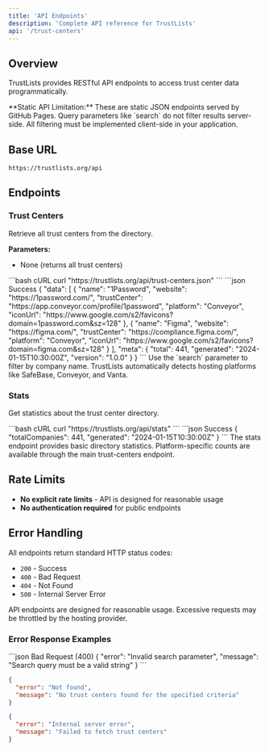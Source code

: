 ```yaml
---
title: 'API Endpoints'
description: 'Complete API reference for TrustLists'
api: '/trust-centers'
---
```


## Overview

TrustLists provides RESTful API endpoints to access trust center data programmatically.

<Warning>
**Static API Limitation:** These are static JSON endpoints served by GitHub Pages. Query parameters like `search` do not filter results server-side. All filtering must be implemented client-side in your application.
</Warning>

## Base URL

```
https://trustlists.org/api
```

## Endpoints

### Trust Centers

<ExpandableCard title="GET /trust-centers" icon="database">

Retrieve all trust centers from the directory.

**Parameters:**
- None (returns all trust centers)

<RequestExample>
```bash cURL
curl "https://trustlists.org/api/trust-centers.json"
```
</RequestExample>

<ResponseExample>
```json Success
{
  "data": [
    {
      "name": "1Password",
      "website": "https://1password.com/",
      "trustCenter": "https://app.conveyor.com/profile/1password",
      "platform": "Conveyor",
      "iconUrl": "https://www.google.com/s2/favicons?domain=1password.com&sz=128"
    },
    {
      "name": "Figma",
      "website": "https://figma.com/",
      "trustCenter": "https://compliance.figma.com/",
      "platform": "Conveyor",
      "iconUrl": "https://www.google.com/s2/favicons?domain=figma.com&sz=128"
    }
  ],
  "meta": {
    "total": 441,
    "generated": "2024-01-15T10:30:00Z",
    "version": "1.0.0"
  }
}
```
</ResponseExample>

<Tip>
Use the `search` parameter to filter by company name. TrustLists automatically detects hosting platforms like SafeBase, Conveyor, and Vanta.
</Tip>

</ExpandableCard>

### Stats

<ExpandableCard title="GET /stats" icon="chart">

Get statistics about the trust center directory.

<RequestExample>
```bash cURL
curl "https://trustlists.org/api/stats"
```
</RequestExample>

<ResponseExample>
```json Success
{
  "totalCompanies": 441,
  "generated": "2024-01-15T10:30:00Z"
}
```
</ResponseExample>

<Info>
The stats endpoint provides basic directory statistics. Platform-specific counts are available through the main trust-centers endpoint.
</Info>

</ExpandableCard>

## Rate Limits

- **No explicit rate limits** - API is designed for reasonable usage
- **No authentication required** for public endpoints

## Error Handling

All endpoints return standard HTTP status codes:

- `200` - Success
- `400` - Bad Request
- `404` - Not Found
- `500` - Internal Server Error

<Warning>
API endpoints are designed for reasonable usage. Excessive requests may be throttled by the hosting provider.
</Warning>

### Error Response Examples

<CodeGroup>
```json Bad Request (400)
{
  "error": "Invalid search parameter",
  "message": "Search query must be a valid string"
}
```

```json Not Found (404)
{
  "error": "Not found",
  "message": "No trust centers found for the specified criteria"
}
```

```json Internal Server Error (500)
{
  "error": "Internal server error",
  "message": "Failed to fetch trust centers"
}
```
</CodeGroup>

